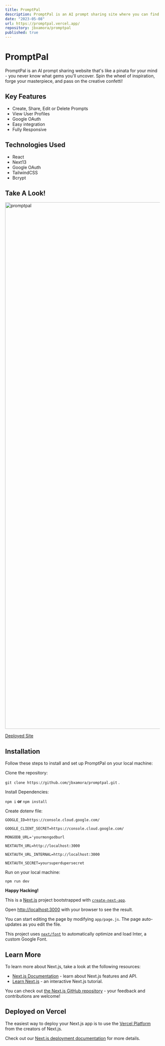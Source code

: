 ```yaml
---
title: PromptPal
description: PromptPal is an AI prompt sharing site where you can find & share prompts to test with different AI models
date: "2023-05-08"
url: https://promptpal.vercel.app/
repository: jbxamora/promptpal
published: true
---
```


# PromptPal

PromptPal is an AI prompt sharing website that's like a pinata for your mind - you never know what gems you'll uncover. Spin the wheel of inspiration, forge your masterpiece, and pass on the creative confetti!

## Key Features

- Create, Share, Edit or Delete Prompts
- View User Profiles
- Google OAuth
- Easy integration
- Fully Responsive

## Technologies Used
- React
- Next13
- Google OAuth
- TailwindCSS
- Bcrypt

## Take A Look!
<img width="1709" alt="promptpal" src="https://user-images.githubusercontent.com/113067058/236995168-95c1f4c5-ecf2-4836-a3fb-1f2ee38bc94b.png"/>

[Deployed Site](https://promptpal-jxvgwuymn-jbxamora.vercel.app/)
## Installation

Follow these steps to install and set up PromptPal on your local machine:

Clone the repository:  

`git clone https://github.com/jbxamora/promptpal.git` . 
  
Install Dependencies:  
  
`npm i` **or** `npm install`
  
Create dotenv file:

```sh-session  
GOOGLE_ID=https://console.cloud.google.com/
  
GOOGLE_CLIENT_SECRET=https://console.cloud.google.com/
  
MONGODB_URL='yourmongodburl
  
NEXTAUTH_URL=http://localhost:3000
  
NEXTAUTH_URL_INTERNAL=http://localhost:3000
  
NEXTAUTH_SECRET=yoursuperdupersecret
```
  
Run on your local machine:
  
`npm run dev`
  
**Happy Hacking!**

This is a [Next.js](https://nextjs.org/) project bootstrapped with [`create-next-app`](https://github.com/vercel/next.js/tree/canary/packages/create-next-app).

Open [http://localhost:3000](http://localhost:3000) with your browser to see the result.

You can start editing the page by modifying `app/page.js`. The page auto-updates as you edit the file.

This project uses [`next/font`](https://nextjs.org/docs/basic-features/font-optimization) to automatically optimize and load Inter, a custom Google Font.

## Learn More

To learn more about Next.js, take a look at the following resources:

- [Next.js Documentation](https://nextjs.org/docs) - learn about Next.js features and API.
- [Learn Next.js](https://nextjs.org/learn) - an interactive Next.js tutorial.

You can check out [the Next.js GitHub repository](https://github.com/vercel/next.js/) - your feedback and contributions are welcome!

## Deployed on Vercel

The easiest way to deploy your Next.js app is to use the [Vercel Platform](https://vercel.com/new?utm_medium=default-template&filter=next.js&utm_source=create-next-app&utm_campaign=create-next-app-readme) from the creators of Next.js.

Check out our [Next.js deployment documentation](https://nextjs.org/docs/deployment) for more details.


